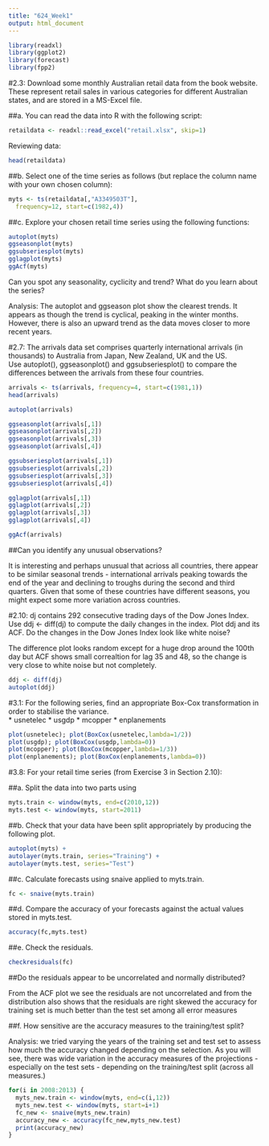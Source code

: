 ---
title: "624_Week1"
output: html_document
---
```{r}
library(readxl)
library(ggplot2)
library(forecast)
library(fpp2)
```
#2.3: Download some monthly Australian retail data from the book website. These represent retail sales in various categories for different Australian states, and are stored in a MS-Excel file.  

##a. You can read the data into R with the following script:  

```{r}
retaildata <- readxl::read_excel("retail.xlsx", skip=1)
```
Reviewing data:

```{r}
head(retaildata)
```

##b. Select one of the time series as follows (but replace the column name with your own chosen column):  

```{r}
myts <- ts(retaildata[,"A3349503T"],
  frequency=12, start=c(1982,4))
```
##c. Explore your chosen retail time series using the following functions:  

```{r}
autoplot(myts)
ggseasonplot(myts)
ggsubseriesplot(myts)
gglagplot(myts)
ggAcf(myts)
```
Can you spot any seasonality, cyclicity and trend? What do you learn about the series?  

Analysis: The autoplot and ggseason plot show the clearest trends. It appears as though the trend is cyclical, peaking in the winter months. However, there is also an upward trend as the data moves closer to more recent years.  

#2.7: The arrivals data set comprises quarterly international arrivals (in thousands) to Australia from Japan, New Zealand, UK and the US.  
Use autoplot(), ggseasonplot() and ggsubseriesplot() to compare the differences between the arrivals from these four countries.

```{r}
arrivals <- ts(arrivals, frequency=4, start=c(1981,1))
head(arrivals)
```

```{r}
autoplot(arrivals)
```

```{r}
ggseasonplot(arrivals[,1]) 
ggseasonplot(arrivals[,2]) 
ggseasonplot(arrivals[,3]) 
ggseasonplot(arrivals[,4]) 
```
```{r}
ggsubseriesplot(arrivals[,1]) 
ggsubseriesplot(arrivals[,2]) 
ggsubseriesplot(arrivals[,3]) 
ggsubseriesplot(arrivals[,4]) 
```
```{r}
gglagplot(arrivals[,1]) 
gglagplot(arrivals[,2]) 
gglagplot(arrivals[,3]) 
gglagplot(arrivals[,4])
```
```{r}
ggAcf(arrivals)
```
##Can you identify any unusual observations?  

It is interesting and perhaps unusual that acrioss all countries, there appear to be similar seasonal trends - international arrivals peaking towards the end of the year and declining to troughs during the second and third quarters.  Given that some of these countries have different seasons, you might expect some more variation across countries.    

#2.10: dj contains 292 consecutive trading days of the Dow Jones Index. Use ddj <- diff(dj) to compute the daily changes in the index. Plot ddj and its ACF. Do the changes in the Dow Jones Index look like white noise?  

The difference plot looks random except for a huge drop around the 100th day but ACF shows small correaltion for lag 35 and 48, so the change is very close to white noise but not completely.  

```{r}
ddj <- diff(dj)
autoplot(ddj)
```
#3.1: For the following series, find an appropriate Box-Cox transformation in order to stabilise the variance.  
* usnetelec 
* usgdp 
* mcopper 
* enplanements 

```{r}
plot(usnetelec); plot(BoxCox(usnetelec,lambda=1/2))
plot(usgdp); plot(BoxCox(usgdp,lambda=0))
plot(mcopper); plot(BoxCox(mcopper,lambda=1/3))
plot(enplanements); plot(BoxCox(enplanements,lambda=0))
```
#3.8: For your retail time series (from Exercise 3 in Section 2.10):

##a. Split the data into two parts using
```{r}
myts.train <- window(myts, end=c(2010,12))
myts.test <- window(myts, start=2011)
```
##b. Check that your data have been split appropriately by producing the following plot.
```{r}
autoplot(myts) +
autolayer(myts.train, series="Training") +
autolayer(myts.test, series="Test")
```
##c. Calculate forecasts using snaive applied to myts.train.  
```{r}
fc <- snaive(myts.train)
```
##d. Compare the accuracy of your forecasts against the actual values stored in myts.test.  

```{r}
accuracy(fc,myts.test)
```
##e. Check the residuals.  
```{r}
checkresiduals(fc)
```
##Do the residuals appear to be uncorrelated and normally distributed?  

From the ACF plot we see the residuals are not uncorrelated and from the distribution also shows that the residuals are right skewed 
the accuracy for training set is much better than the test set among all error measures 

##f. How sensitive are the accuracy measures to the training/test split?  

Analysis: we tried varying the years of the training set and test set to assess how much the accuracy changed depending on the selection. As you will see, there was wide variation in the accuracy measures of the projections - especially on the test sets - depending on the training/test split (across all measures.)

```{r}
for(i in 2008:2013) {
  myts_new.train <- window(myts, end=c(i,12))
  myts_new.test <- window(myts, start=i+1)
  fc_new <- snaive(myts_new.train)
  accuracy_new <- accuracy(fc_new,myts_new.test)
  print(accuracy_new)
}
```

